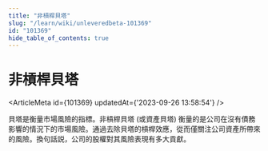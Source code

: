 ```yaml
---
title: "非槓桿貝塔"
slug: "/learn/wiki/unleveredbeta-101369"
id: "101369"
hide_table_of_contents: true
---
```



# 非槓桿貝塔

<ArticleMeta id={101369} updatedAt={'2023-09-26 13:58:54'} />
<div className='border-solid border-b border-t-0 my-4 border-[var(--ifm-color-gray-300)]' />

貝塔是衡量市場風險的指標。非槓桿貝塔 (或資產貝塔) 衡量的是公司在沒有債務影響的情況下的市場風險。通過去除貝塔的槓桿效應，從而僅關注公司資產所帶來的風險。換句話説，公司的股權對其風險表現有多大貢獻。
